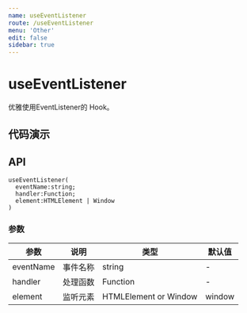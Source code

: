 ```yaml
---
name: useEventListener
route: /useEventListener
menu: 'Other'
edit: false
sidebar: true
---
```


# useEventListener

优雅使用EventListener的 Hook。

## 代码演示

<JackBox jsCode={Demo1CodeJsx} tsCode={Demo1CodeTsx} demoName='使用示例' description='请按下键盘查看效果。'>
  <Demo1 />
</JackBox>

## API

```
useEventListener(
  eventName:string;
  handler:Function;
  element:HTMLElement | Window
)
```


### 参数

| 参数    | 说明     | 类型                   | 默认值 |
|---------|----------|------------------------|--------|
| eventName | 事件名称 | string | -      |
| handler | 处理函数 | Function | -      |
| element | 监听元素 | HTMLElement or Window | window     |


